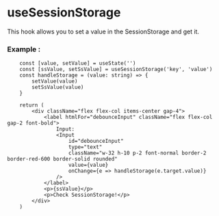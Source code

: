 


<Meta of={useSessionStorage} />




# useSessionStorage

This hook allows you to set a value in the SessionStorage and get it.

### Example :

```tsx
	const [value, setValue] = useState('')
	const [ssValue, setSsValue] = useSessionStorage('key', 'value')
	const handleStorage = (value: string) => {
		setValue(value)
		setSsValue(value)
	}

	return (
		<div className="flex flex-col items-center gap-4">
			<label htmlFor="debounceInput" className="flex flex-col gap-2 font-bold">
				Input:
				<Input
					id="debounceInput"
					type="text"
					className="w-32 h-10 p-2 font-normal border-2 border-red-600 border-solid rounded"
					value={value}
					onChange={e => handleStorage(e.target.value)}
				/>
			</label>
			<p>{ssValue}</p>
			<p>Check SessionStorage!</p>
		</div>
	)
```


<Canvas of={useSessionStorage.Example} />
<Controls/>

